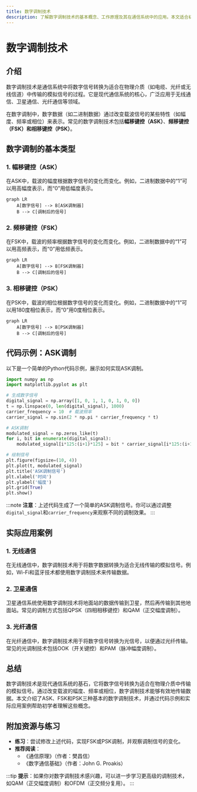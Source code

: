 ```yaml
---
title: 数字调制技术
description: 了解数字调制技术的基本概念、工作原理及其在通信系统中的应用。本文适合初学者，内容涵盖基础知识、代码示例和实际案例。
---
```


# 数字调制技术

## 介绍

数字调制技术是通信系统中将数字信号转换为适合在物理介质（如电缆、光纤或无线信道）中传输的模拟信号的过程。它是现代通信系统的核心，广泛应用于无线通信、卫星通信、光纤通信等领域。

在数字调制中，数字数据（如二进制数据）通过改变载波信号的某些特性（如幅度、频率或相位）来表示。常见的数字调制技术包括**幅移键控（ASK）**、**频移键控（FSK）**和**相移键控（PSK）**。

## 数字调制的基本类型

### 1. 幅移键控（ASK）
在ASK中，载波的幅度根据数字信号的变化而变化。例如，二进制数据中的“1”可以用高幅度表示，而“0”用低幅度表示。

```mermaid
graph LR
    A[数字信号] --> B[ASK调制器]
    B --> C[调制后的信号]
```

### 2. 频移键控（FSK）
在FSK中，载波的频率根据数字信号的变化而变化。例如，二进制数据中的“1”可以用高频表示，而“0”用低频表示。

```mermaid
graph LR
    A[数字信号] --> B[FSK调制器]
    B --> C[调制后的信号]
```

### 3. 相移键控（PSK）
在PSK中，载波的相位根据数字信号的变化而变化。例如，二进制数据中的“1”可以用180度相位表示，而“0”用0度相位表示。

```mermaid
graph LR
    A[数字信号] --> B[PSK调制器]
    B --> C[调制后的信号]
```

## 代码示例：ASK调制

以下是一个简单的Python代码示例，展示如何实现ASK调制。

```python
import numpy as np
import matplotlib.pyplot as plt

# 生成数字信号
digital_signal = np.array([1, 0, 1, 1, 0, 1, 0, 0])
t = np.linspace(0, len(digital_signal), 1000)
carrier_frequency = 10  # 载波频率
carrier_signal = np.sin(2 * np.pi * carrier_frequency * t)

# ASK调制
modulated_signal = np.zeros_like(t)
for i, bit in enumerate(digital_signal):
    modulated_signal[i*125:(i+1)*125] = bit * carrier_signal[i*125:(i+1)*125]

# 绘制信号
plt.figure(figsize=(10, 4))
plt.plot(t, modulated_signal)
plt.title('ASK调制信号')
plt.xlabel('时间')
plt.ylabel('幅度')
plt.grid(True)
plt.show()
```

:::note
**注意**：上述代码生成了一个简单的ASK调制信号。你可以通过调整`digital_signal`和`carrier_frequency`来观察不同的调制效果。
:::

## 实际应用案例

### 1. 无线通信
在无线通信中，数字调制技术用于将数字数据转换为适合无线传输的模拟信号。例如，Wi-Fi和蓝牙技术都使用数字调制技术来传输数据。

### 2. 卫星通信
卫星通信系统使用数字调制技术将地面站的数据传输到卫星，然后再传输到其他地面站。常见的调制方式包括QPSK（四相相移键控）和QAM（正交幅度调制）。

### 3. 光纤通信
在光纤通信中，数字调制技术用于将数字信号转换为光信号，以便通过光纤传输。常见的光调制技术包括OOK（开关键控）和PAM（脉冲幅度调制）。

## 总结

数字调制技术是现代通信系统的基石，它将数字信号转换为适合在物理介质中传输的模拟信号。通过改变载波的幅度、频率或相位，数字调制技术能够有效地传输数据。本文介绍了ASK、FSK和PSK三种基本的数字调制技术，并通过代码示例和实际应用案例帮助初学者理解这些概念。

## 附加资源与练习

- **练习**：尝试修改上述代码，实现FSK或PSK调制，并观察调制信号的变化。
- **推荐阅读**：
  - 《通信原理》（作者：樊昌信）
  - 《数字通信基础》（作者：John G. Proakis）

:::tip
**提示**：如果你对数字调制技术感兴趣，可以进一步学习更高级的调制技术，如QAM（正交幅度调制）和OFDM（正交频分复用）。
:::